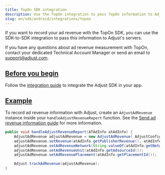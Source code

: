 ```yaml
---
title: TopOn SDK integration
description: Use the TopOn integration to pass TopOn information to Adjust's servers.
slug: en/sdk/android/integrations/topon
---
```


<MinorVersion added="v4.36.0">

If you want to record your ad revenue with the TopOn SDK, you can use the SDK-to-SDK integration to pass this information to Adjust's servers.

</MinorVersion>

<Callout type="note">

If you have any questions about ad revenue measurement with TopOn, contact your dedicated Technical Account Manager or send an email to support@adjust.com.

</Callout>

## [Before you begin](before-you-begin)

Follow the [integration guide](/en/sdk/android) to integrate the Adjust SDK in your app.

## [Example](example)

To record ad revenue information with Adjust, create an `AdjustAdRevenue` instance inside your `handleAdjustRevenueReport` function. See the [Send ad revenue information guide](/en/sdk/android/features/ad-revenue) for more information.

```java
public void handleAdjustRevenueReport(ATAdInfo atAdInfo) {
    AdjustAdRevenue adjustAdRevenue = new AdjustAdRevenue( AdjustConfig.AD_REVENUE_TOPON);
    adjustAdRevenue.setRevenue(atAdInfo.getPublisherRevenue(), atAdInfo.getCurrency());
    adjustAdRevenue.setAdRevenueNetwork(String.valueOf(atAdInfo.getNetworkFirmId()));
    adjustAdRevenue.setAdRevenueUnit(atAdInfo.getAdsourceId());
    adjustAdRevenue.setAdRevenuePlacement(atAdInfo.getPlacementId());

    Adjust.trackAdRevenue(adjustAdRevenue);
}
```
